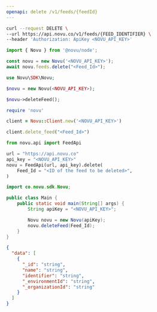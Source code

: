 ```yaml
---
openapi: delete /v1/feeds/{feedId}
---
```



<ApikeyWarning />

<RequestExample>

```bash cURL
curl --request DELETE \
--url https://api.novu.co/v1/feeds/{FEED_IDENTIFIER} \
--header 'Authorization: ApiKey <NOVU_API_KEY>'
```

```javascript Node.js
import { Novu } from '@novu/node';

const novu = new Novu('<NOVU_API_KEY>');
await novu.feeds.delete("<Feed_Id>");
```

```php PHP
use Novu\SDK\Novu;

$novu = new Novu(<NOVU_API_KEY>);

$novu->deleteFeed();
```

```ruby Ruby
require 'novu'

client = Novu::Client.new('<NOVU_API_KEY>')

client.delete_feed("<Feed_Id>")
```

```python Python
from novu.api import FeedApi

url = "https://api.novu.co"
api_key = "<NOVU_API_KEY>"
novu = FeedApi(url, api_key).delete(
    Feed_Id = "<ID of the feed to be deleted>",
)
```

```java Java
import co.novu.sdk.Novu;

public class Main {
    public static void main(String[] args) {
        String apiKey = "<NOVU_API_KEY>";

        Novu novu = new Novu(apiKey);
        novu.deleteFeed(Feed_Id);
    }
}
```

</RequestExample>

<ResponseExample>

```json Response
{
  "data": [
    {
      "_id": "string",
      "name": "string",
      "identifier": "string",
      "_environmentId": "string",
      "_organizationId": "string"
    }
  ]
}
```

</ResponseExample>